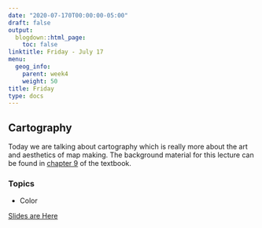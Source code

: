 ```yaml
---
date: "2020-07-170T00:00:00-05:00"
draft: false
output:
  blogdown::html_page:
    toc: false
linktitle: Friday - July 17
menu:
  geog_info:
    parent: week4
    weight: 50
title: Friday
type: docs
---
```


## Cartography

  Today we are talking about cartography which is really more about the art and aesthetics of map making. The background material for this lecture can be found in [chapter 9](https://saylordotorg.github.io/text_essentials-of-geographic-information-systems/s13-cartographic-principles.html) of the textbook. 
  
### Topics

- Color

[Slides are Here](https://murraygeo.com/slides/intro_geographic_information/Day19/slides.html)
